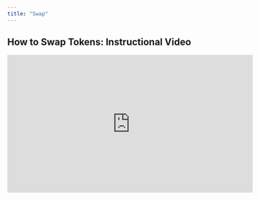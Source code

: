 ```yaml
---
title: "Swap"
---
```


## How to Swap Tokens: Instructional Video

<iframe width="560" height="315" src="https://www.youtube.com/embed/aQaveExTv6w" title="YouTube video player" frameBorder="0" allow="accelerometer; autoPlay; clipboard-write; encrypted-media; gyroscope; picture-in-picture" allowFullScreen />

## How to Swap Tokens: Written Guide

1\. **Prerequisites**

* Launch the web-app and connect your [wallet](/get-started/hedera-guide/create-hedera-wallet).

![](/images/connect-wallet.avif)

<Frame caption="HashPack was used in this example.">
  ![](/images/get-started/saucerswap-tutorials/ConnectWallet2.png)
</Frame>

* Ensure you have sufficient [HBAR](/get-started/hedera-guide/get-hbar) for network fees and tokens to swap.

![](/images/portfolio-view.avif)

2\. **Navigate Interface**

* Head over to the "Swap" page.

![](/images/get-started/saucerswap-tutorials/files%2Fv0%2Fb%2Fgitbook-x-prod.appspot.com%2Fo%2Fspaces%252F5hXF6kx1TaOoCMAhLCv3%252Fuploads%252FQ1dLNXV0pyevQ8zqdEHs%252FNavbar%2520Swap.png)

3\. **Specify Swap Details**

* Click on "TokenA" to bring up the token menu.

![](/images/swap-details.png)

* Choose from a list of [Default and Extended tokens](/contact/partnership-inquiries#token-listing).

![](/images/swap-select.png)

* For Untracked tokens, manually enter the token ID (e.g., *0.0.123456*).

* A disclaimer must be acknowledged for Extended and Untracked tokens.

![](/images/token-extended.png)

* Repeat the above step for "TokenB."

* Input the quantity of tokens you wish to swap.

**ExactInput:** Swap an exact amount of TokenA for an estimated amount of TokenB.

![](/images/exactinput.png)

**ExactOutput:** Swap an estimated amount of TokenA for an exact amount of TokenB.

![](/images/exactoutput.png)

* Set your preferred slippage tolerance in the settings. E.g., a 0.1% tolerance will cause the swap to fail if slippage exceeds this value.

  * **Slippage Tolerance:** This represents the [slippage](/get-started/faq#what-is-slippage) you are willing to tolerate in a trade. The default setting is 0.5%, but can be adjusted based on factors such as liquidity. To modify, click the pencil icon next to 'Slippage' or use the gear icon in the navigation bar. A lower value provides price accuracy but may result in failed transactions. Conversely, a higher value boosts transaction success rate but could lead to price discrepancies.

![](/images/slippage-set.png)

![](/images/slippage-change.avif)

* Review swap details.

  * **Min. Received:** The minimum amount of TokenB received on a swap. This appears for `ExactInput` swaps and varies, depending on the slippage tolerance.

  * **Max. Sold:** The maximum amount of TokenA sold on a swap. This appears for `ExactOutput` swaps and varies, depending on the slippage tolerance.

  * **Price Impact:** The percentage difference between the market price and the estimated swap price. Higher impact indicates a less favorable swap, often due to low liquidity. Lower impact is usually better and occurs in high-liquidity pools.

  * **Fee:** A swap incurs a fee ranging from 0.05% to 1.00%, depending on the liquidity pool. Of this fee, 5/6 is allocated to liquidity providers, while 1/6 goes to the protocol. Keep in mind that this is separate from Hedera network fees. Multi-hop swaps incur a fee for each involved liquidity pool.

![](/images/swap-fee.png)

* You can toggle between alternative routing options, however note that the optimal route is selected by default.

![](/images/swap-route.png)

![](/images/select-swap-route.png)

4\. **Execute Swap**

* Opt between a one-time or max [token allowance](/get-started/faq#what-is-a-token-allowance).

![](/images/execute-swap.png)

* Click the "Approve & Swap" button.

![](/images/approve-and-swap.png)

* Complete the transaction in your wallet.

![](/images/complete-transaction.png)

5\. **Transaction Confirmation**

* Post-transaction details can be viewed on [HashScan](https://hashscan.io/mainnet/dashboard).

![](/images/view-details.png)